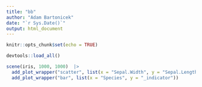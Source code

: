 ```yaml
---
title: "bb"
author: "Adam Bartonicek"
date: "`r Sys.Date()`"
output: html_document
---
```


```r
knitr::opts_chunk$set(echo = TRUE)
```

```r

devtools::load_all()

scene(iris, 1000, 1000)  |>
  add_plot_wrapper("scatter", list(x = "Sepal.Width", y = "Sepal.Length")) |>
  add_plot_wrapper("bar", list(x = "Species", y = "_indicator"))


```
